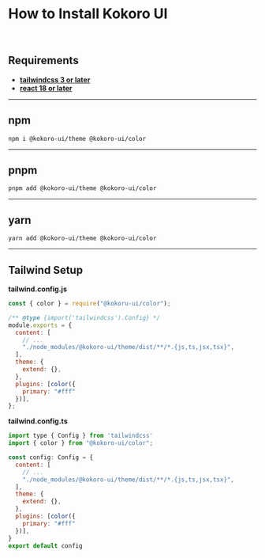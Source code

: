 
<Meta title="Getting Started/Installation" />

# How to Install Kokoro UI

<br/>

## **Requirements**

- [**tailwindcss 3 or later**](https://tailwindcss.com/)
- [**react 18 or later**](https://reactjs.org/)

---

## **npm**
```
npm i @kokoro-ui/theme @kokoro-ui/color
```

---

## **pnpm**
```
pnpm add @kokoro-ui/theme @kokoro-ui/color
```

---

## **yarn**
```
yarn add @kokoro-ui/theme @kokoro-ui/color
```

---

## **Tailwind Setup**
**tailwind.config.js**
```js
const { color } = require("@kokoru-ui/color");

/** @type {import('tailwindcss').Config} */
module.exports = {
  content: [
    // ...
    "./node_modules/@kokoro-ui/theme/dist/**/*.{js,ts,jsx,tsx}",
  ],
  theme: {
    extend: {},
  },
  plugins: [color({
    primary: "#fff"
  })],
};
```

**tailwind.config.ts**
```js
import type { Config } from 'tailwindcss'
import { color } from "@kokoro-ui/color";

const config: Config = {
  content: [
    // ...
    "./node_modules/@kokoro-ui/theme/dist/**/*.{js,ts,jsx,tsx}",
  ],
  theme: {
    extend: {},
  },
  plugins: [color({
    primary: "#fff"
  })],
}
export default config
```